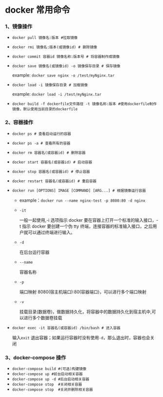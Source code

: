 # docker 常用命令

### 1、镜像操作 <a id="section-1"></a>

- `docker pull 镜像名:版本 #拉取镜像`
- `docker rmi 镜像名:版本(或镜像id) # 删除镜像`
- `docker commit 容器id 镜像名称:版本号 # 将容器制作成镜像`
- `docker save 镜像名(或镜像id) -o 镜像保存目录 # 保存镜像`

  example: `docker save nginx -o /test/myNginx.tar`

- `docker load -i 镜像保存目录 # 加载镜像`

  example: `docker load -i /test/myNginx.tar`

- `docker build -f dockerfile文件路径 -t 镜像名称:版本 #使用dockerfile制作镜像，默认使用当前目录的dockerfile`

### 2、容器操作 <a id="section-2"></a>

- `docker ps # 查看启动运行的容器`
- `docker ps -a # 查看所有的容器`

- `docker rm 容器名(或容器id) # 删除容器`
- `docker start 容器名(或容器id) # 启动容器`
- `docker stop 容器名(或容器id) # 停止容器`
- `docker restart 容器名(或容器id) # 重启容器`
- `docker run [OPTIONS] IMAGE [COMMAND] [ARG...] # 根据镜像运行容器`

  - example：`docker run --name nginx-test -p 8080:80 -d nginx`
  - `-it`

    一般一起使用,-i 选项指示 docker 要在容器上打开一个标准的输入接口，-t 指示 docker 要创建一个伪 tty 终端，连接容器的标准输入接口，之后用户就可以通过终端进行输入。

  - `-d`

    在后台运行容器

  - `--name`

    容器名称

  - `-p`

    端口映射 8080(宿主机端口):80(容器端口)，可以进行多个端口映射

  - `-v`

    挂载目录(数据卷)，做数据持久化，将容器中的数据持久化到宿主机中,可以进行多个数据卷挂载

- `docker exec -it 容器名(或容器id) /bin/bash # 进入容器`

  输入`exit` 退出容器；如果运行容器时没有使用`-d`，那么退出时，容器也会关闭

### 3、docker-compose 操作 <a id="section-3"></a>

- `docker-compose build #(可选)构建镜像`
- `docker-compose up #前台启动相关容器`
- `docker-compose up -d #后台启动相关容器`
- `docker-compose stop  #关闭相关容器`
- `docker-compose stop  #关闭并删除相关容器`
